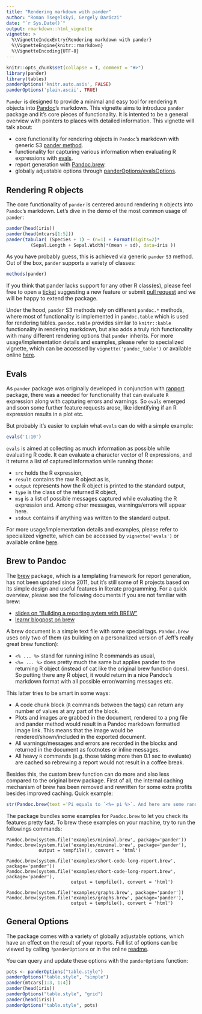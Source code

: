 ```yaml
---
title: "Rendering markdown with pander"
author: "Roman Tsegelskyi, Gergely Daróczi"
date: "`r Sys.Date()`"
output: rmarkdown::html_vignette
vignette: >
  %\VignetteIndexEntry{Rendering markdown with pander}
  %\VignetteEngine{knitr::rmarkdown}
  %\VignetteEncoding{UTF-8}
---
```


```r
knitr::opts_chunk$set(collapse = T, comment = "#>")
library(pander)
library(tables)
panderOptions('knitr.auto.asis', FALSE)
panderOptions('plain.ascii', TRUE)
```

`Pander` is designed to provide a minimal and easy tool for rendering `R` objects into [Pandoc](http://pandoc.org/)'s markdown. This vignette aims to introduce `pander` package and it's core pieces of functionality. It is intented to be a general overview with pointers to places with detailed information. This vignette will talk about:

* core functionality for rendering objects in `Pandoc`'s markdown with generic S3 [pander method](#rendering-r-objects).
* functionality for capturing various information when evaluating R expressions with [evals](#evals).
* report generation with [Pandoc.brew](#brew-to-pandoc).
* globally adjustable options through [panderOptions/evalsOptions](#general-options).

## Rendering R objects

The core functionality of `pander` is centered around rendering `R` objects into `Pandoc`'s markdown. Let's dive in the demo of the most common usage of `pander`:

```r
pander(head(iris))
pander(head(mtcars[1:5]))
pander(tabular( (Species + 1) ~ (n=1) + Format(digits=2)*
         (Sepal.Length + Sepal.Width)*(mean + sd), data=iris ))
```

As you have probably guess, this is achieved via generic `pander` `S3` method. Out of the box, `pander` supports a variety of classes:

```r
methods(pander)
```

If you think that pander lacks support for any other R class(es), please feel free to open a [ticket](https://github.com/Rapporter/pander/pulls) suggesting a new feature or submit [pull request](https://github.com/Rapporter/pander/issues) and we will be happy to extend the package.

Under the hood, `pander` S3 methods rely on different `pandoc.*` methods, where most of functionality is implemented in `pandoc.table` which is used for rendering tables. `pandoc.table` provides similar to `knitr::kable` functionality in rendering markdown, but also adds a truly rich functionality with many different rendering options that `pander` inherits. For more usage/implementation details and examples, please refer to specialized vignette, which can be accessed by `vignette('pandoc_table')` or available online [here](http://rapporter.github.io/pander/pandoc_table.html).

## Evals

As `pander` package was originally developed in conjunction with [rapport](https://github.com/Rapporter/rapport) package, there was a needed for functionality that can evaluate `R` expression along with capturing errors and warnings. So `evals` emerged and soon some further feature requests arose, like identifying if an R expression results in a plot etc.

But probably it's easier to explain what `evals` can do with a simple example:

```r
evals('1:10')
```

`evals` is aimed at collecting as much information as possible while evaluating R code. It can evaluate a character vector of R expressions, and it returns a list of captured information while running those:

* `src` holds the R expression,
* `result` contains the raw R object as is,
* `output` represents how the R object is printed to the standard output,
* `type` is the class of the returned R object,
* `msg` is a list of possible messages captured while evaluating the R expression and. Among other messages, warnings/errors will appear here.
* `stdout` contains if anything was written to the standard output.

For more usage/implementation details and examples, please refer to specialized vignette, which can be accessed by `vignette('evals')` or available online [here](http://rapporter.github.io/pander/evals.html).

## Brew to Pandoc

The [brew](https://cran.r-project.org/package=brew) package, which is a templating framework for report generation, has not been updated since 2011, but it's still some of R projects based on its simple design and useful features in literate programming. For a quick overview, please see the following documents if you are not familiar with brew:

* [slides on "Building a reporting sytem with BREW"](http://www.slideshare.net/xavierguardiola/building-a-reporting-sytem-with-brew)
* [learnr blogpost on brew](https://learnr.wordpress.com/2009/09/09/brew-creating-repetitive-reports/)

A brew document is a simple text file with some special tags. `Pandoc.brew` uses only two of them (as building on a personalized version of Jeff's really great brew function):

* `<% ... %>` stand for running inline R commands as usual,
* `<%= ... %>` does pretty much the same but applies pander to the returning R object (instead of cat like the original brew function does). So putting there any R object, it would return in a nice Pandoc's markdown format with all possible error/warning messages etc.

This latter tries to be smart in some ways:

* A code chunk block (`R` commands between the tags) can return any number of values at any part of the block.
* Plots and images are grabbed in the document, rendered to a png file and pander method would result in a Pandoc markdown formatted image link. This means that the image would be rendered/shown/included in the exported document.
* All warnings/messages and errors are recorded in the blocks and returned in the document as footnotes or inline messages.
* All heavy `R` commands (e.g. those taking more then 0.1 sec to evaluate) are cached so rebrewing a report would not result in a coffee break.

Besides this, the custom brew function can do more and also less compared to the original brew package. First of all, the internal caching mechanism of brew has been removed and rewritten for some extra profits besides improved caching. Quick example:

```r
str(Pandoc.brew(text ='Pi equals to `<%= pi %>`. And here are some random data: `<%= runif(10)%>`'))
```

The package bundles some examples for `Pandoc.brew` to let you check its features pretty fast.
To brew these examples on your machine, try to run the followings commands:

```
Pandoc.brew(system.file('examples/minimal.brew', package='pander'))
Pandoc.brew(system.file('examples/minimal.brew', package='pander'),
            output = tempfile(), convert = 'html')

Pandoc.brew(system.file('examples/short-code-long-report.brew', package='pander'))
Pandoc.brew(system.file('examples/short-code-long-report.brew', package='pander'),
                        output = tempfile(), convert = 'html')

Pandoc.brew(system.file('examples/graphs.brew', package='pander'))
Pandoc.brew(system.file('examples/graphs.brew', package='pander'),
                        output = tempfile(), convert = 'html')
```

## General Options

The package comes with a variety of globally adjustable options, which have an effect on the result of your reports. Full list of options can be viewed by calling `?panderOptions` or in the online [readme](https://github.com/Rapporter/pander#general-options).

You can query and update these options with the `panderOptions` function:

```r
pots <- panderOptions("table.style")
panderOptions("table.style", "simple")
pander(mtcars[1:3, 1:4])
pander(head(iris))
panderOptions("table.style", "grid")
pander(head(iris))
panderOptions("table.style", pots)
```
